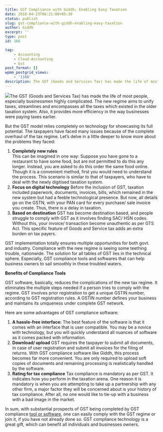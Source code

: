 ```yaml
---
title: GST Compliance with Giddh; Enabling Easy Taxation
date: 2018-04-23T06:21:00+05:30
status: publish
slug: gst-compliance-with-giddh-enabling-easy-taxation
author: Giddh
excerpt: ''
type: post
id: 166

tag:
    - Accounting
    - Cloud-Accounting
    - Gst
post_format: []
wpmm_postgrid_views:
    - '1168'
description: The GST (Goods and Services Tax) has made the life of most people, especially businessmen highly complicated. The new regime aims
---
```

<img class="wp-block-image size-large" src = "https://miro.medium.com/max/290/0*RVoCLWmPJqxV-HP3" />The GST (Goods and Services Tax) has made the life of most people, especially businessmen highly complicated. The new regime aims to unify taxes, streamlines and encompasses all the taxes which existed in the older taxation system. Also, it provides more efficiency in the way businesses were paying taxes earlier.

But the GST model relies completely on technology for showcasing its full potential. The taxpayers have faced many issues because of the complete overhaul of the tax regime. Let’s delve in a little deeper to know more about the problems they faced:

1. **Completely new rules**  
  This can be imagined in one way: Suppose you have gone to a restaurant to have some food, but are not permitted to do this any longer. Instead, you are asked to do this order the same food online. Though it is a convenient method, first you would need to understand the process. This scenario is similar to that of taxpayers, who have to deal with the newly digitised taxation system.
2. **Focus on digital technology** Before the inclusion of GST, taxation included paperwork, documents, invoices, bills, which remained in the new system but had a feeble technological presence. But now, all details go on the GSTN, with your PAN card for every purchase/ sale invoice you create. Thus, there is a delay in taxation.
3. **Based on destination** GST has become destination based, and people struggle to comply with GST as it involves finding SAC/ HSN codes. Without this, your invoice/ transaction become unauthentic as per GTS Act. This specific feature of Goods and Service tax adds an extra burden on tax payers.

GST implementation totally ensures multiple opportunities for both govt. and industry. Compliance with the new regime is seeing some teething trouble, nationwide. The solution for all tables of GST lies in the technical sphere. Especially, GST compliance tools and softwares that can help business owners to sail smoothly in these troubled waters.

**Benefits of Compliance Tools**

GST software, basically, reduces the complications of the new tax regime. It eliminates the multiple steps needed if a person tries to comply with the regime. GST involves prior registration to get a unique GSTIN number, according to GST registration rules. A GSTIN number defines your business and maintains its uniqueness under complete GST network.

Here are some advantages of GST compliance software:

1. **A hassle-free interface:** The best feature of the software is that it comes with an interface that is user compatible. You may be a novice with technology, but you will quickly understand all nuances of software as it comes packed with information.
2. **Download/ upload** GST requires the taxpayer to submit all documents, in case of user registration and submit all invoices for the filing of returns. With GST compliance software like Giddh, this process becomes far more convenient. You are only required to upload soft copies of documents and remaining processing is realistically handled by the software.
3. **Rating for tax compliance** Tax compliance is mandatory as per GST. It indicates how you perform in the taxation arena. One reason it is mandatory is when you are attempting to take up a partnership with any other firm, a major factor they will be concerned about is your history of tax compliance. After all, no one would like to tie-up with a business with a bad image in the market.

In sum, with substantial prospects of GST being completed by GST compliance [tool or software](https://giddh.com/gst), one can easily comply with the GST regime or join it, if you have not already done so. GST compliance technology is a great gift, which can benefit all individuals and businesses owners.